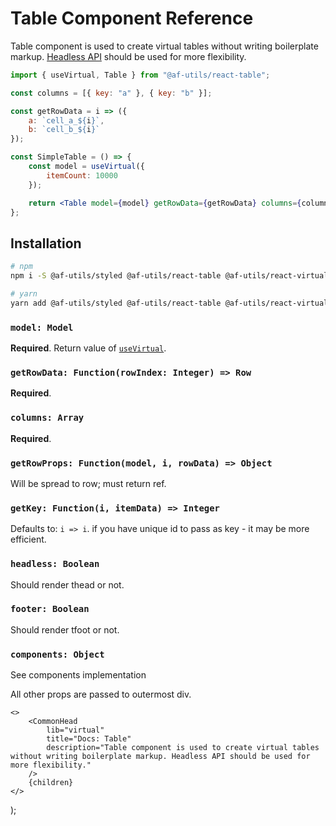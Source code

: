 
# Table Component Reference

Table component is used to create virtual tables without writing boilerplate markup.
[Headless API](/virtual/headless) should be used for more flexibility.

```jsx
import { useVirtual, Table } from "@af-utils/react-table";

const columns = [{ key: "a" }, { key: "b" }];

const getRowData = i => ({
    a: `cell_a_${i}`,
    b: `cell_b_${i}`
});

const SimpleTable = () => {
    const model = useVirtual({
        itemCount: 10000
    });

    return <Table model={model} getRowData={getRowData} columns={columns} />;
};
```

## Installation

```bash
# npm
npm i -S @af-utils/styled @af-utils/react-table @af-utils/react-virtual-headless prop-types use-sync-external-store

# yarn
yarn add @af-utils/styled @af-utils/react-table @af-utils/react-virtual-headless prop-types use-sync-external-store
```

### `model: Model`

**Required**. Return value of [`useVirtual`](/virtual/headless#usevirtual).

### `getRowData: Function(rowIndex: Integer) => Row`

**Required**.

### `columns: Array`

**Required**.

### `getRowProps: Function(model, i, rowData) => Object`

Will be spread to row; must return ref.

### `getKey: Function(i, itemData) => Integer`

Defaults to: `i => i`. if you have unique id to pass as key - it may be more efficient.

### `headless: Boolean`

Should render thead or not.

### `footer: Boolean`

Should render tfoot or not.

### `components: Object`

See components implementation

All other props are passed to outermost div.

    <>
        <CommonHead
            lib="virtual"
            title="Docs: Table"
            description="Table component is used to create virtual tables without writing boilerplate markup. Headless API should be used for more flexibility."
        />
        {children}
    </>
);

